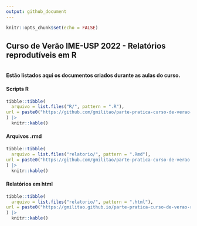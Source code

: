 ```yaml
---
output: github_document
---
```


```r
knitr::opts_chunk$set(echo = FALSE)
```

## Curso de Verão IME-USP 2022 - Relatórios reprodutíveis em R
<br>
**Estão listados aqui os documentos criados durante as aulas do curso.**
<br>

#### Scripts R

```r

tibble::tibble(
  arquivo = list.files("R/", pattern = ".R"),
url = paste0("https://github.com/gmilitao/parte-pratica-curso-de-verao-relatorios/blob/master/R/", arquivo)
) |> 
  knitr::kable()


```


#### Arquivos .rmd

```r

tibble::tibble(
  arquivo = list.files("relatorio/", pattern = ".Rmd"),
url = paste0("https://github.com/gmilitao/parte-pratica-curso-de-verao-relatorios/blob/master/relatorio/", arquivo)
) |> 
  knitr::kable()

```



#### Relatórios em html

```r

tibble::tibble(
  arquivo = list.files("relatorio/", pattern = ".html"),
url = paste0("https://gmilitao.github.io/parte-pratica-curso-de-verao-relatorios/relatorio/", arquivo)
) |> 
  knitr::kable()

```




